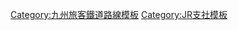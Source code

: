 {{Navbox
|name=九州旅客鐵道長崎支社
|state=collapsed
|title=[[File:JR logo (kyushu).svg|25px]] {{link-ja|九州旅客鐵道長崎支社|九州旅客鉄道長崎支社}}
|titlestyle = border-left:solid 3em #ff0000; border-right:solid 3em #ff0000; background-color:#ddd;
|group1 = 路線
|list1 = [[長崎本線]] - [[佐世保線]] - [[大村線]]
|group2 = 車輛基地
|list2 = {{link-ja|長崎鐵道事業部|長崎鉄道事業部}}
}}<noinclude>
[[Category:九州旅客鐵道路線模板]]
[[Category:JR支社模板]]
</noinclude>